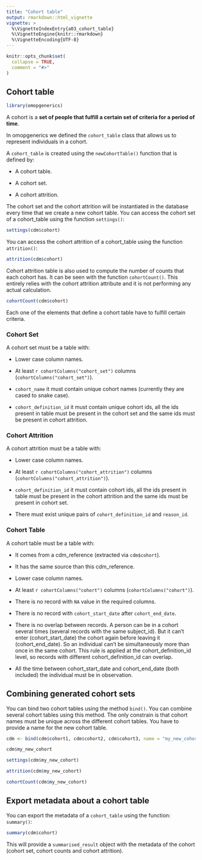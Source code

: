 ```yaml
---
title: "Cohort table"
output: rmarkdown::html_vignette
vignette: >
  %\VignetteIndexEntry{a03_cohort_table}
  %\VignetteEngine{knitr::rmarkdown}
  %\VignetteEncoding{UTF-8}
---
```


```r
knitr::opts_chunk$set(
  collapse = TRUE,
  comment = "#>"
)
```

## Cohort table

```r
library(omopgenerics)
```

A cohort is a **set of people that fulfill a certain set of criteria for a period of time**.

In omopgenerics we defined the `cohort_table` class that allows us to represent individuals in a cohort.

A `cohort_table` is created using the `newCohortTable()` function that is defined by:

- A cohort table.

- A cohort set.

- A cohort attrition.

The cohort set and the cohort attrition will be instantiated in the database every time that we create a new cohort table. You can access the cohort set of a cohort_table using the function `settings()`:
```r
settings(cdm$cohort)
```

You can access the cohort attrition of a cohort_table using the function `attrition()`:
```r
attrition(cdm$cohort)
```

Cohort attrition table is also used to compute the number of counts that each cohort has. It can be seen with the function `cohortCount()`. This entirely relies with the cohort attrition attribute and it is not performing any actual calculation.
```r
cohortCount(cdm$cohort)
```

Each one of the elements that define a cohort table have to fulfill certain criteria.

### Cohort Set

A cohort set must be a table with:

- Lower case column names.

- At least `r cohortColumns("cohort_set")` columns (`cohortColumns("cohort_set")`).

- `cohort_name` it must contain unique cohort names (currently they are cased to snake case).

- `cohort_definition_id` it must contain unique cohort ids, all the ids present in table must be present in the cohort set and the same ids must be present in cohort attrition.

### Cohort Attrition

A cohort attrition must be a table with:

- Lower case column names.

- At least `r cohortColumns("cohort_attrition")` columns (`cohortColumns("cohort_attrition")`).

- `cohort_definition_id` it must contain cohort ids, all the ids present in table must be present in the cohort attrition and the same ids must be present in cohort set.

- There must exist unique pairs of `cohort_definition_id` and `reason_id`.

### Cohort Table

A cohort table must be a table with:

- It comes from a cdm_reference (extracted via `cdm$cohort`).

- It has the same source than this cdm_reference.

- Lower case column names.

- At least `r cohortColumns("cohort")` columns (`cohortColumns("cohort")`).

- There is no record with `NA` value in the required columns.

- There is no record with `cohort_start_date` after `cohort_end_date`.

- There is no overlap between records. A person can be in a cohort several times (several records with the same subject_id). But it can't enter (cohort_start_date) the cohort again before leaving it (cohort_end_date). So an individual can't be simultaneously more than once in the same cohort. This rule is applied at the cohort_definition_id level, so records with different cohort_definition_id can overlap.

- All the time between cohort_start_date and cohort_end_date (both included) the individual must be in observation.

## Combining generated cohort sets

You can bind two cohort tables using the method `bind()`. You can combine several cohort tables using this method. The only constrain is that cohort names must be unique across the different cohort tables. You have to provide a name for the new cohort table.

```r
cdm <- bind(cdm$cohort1, cdm$cohort2, cdm$cohort3, name = "my_new_cohort")

cdm$my_new_cohort

settings(cdm$my_new_cohort)

attrition(cdm$my_new_cohort)

cohortCount(cdm$my_new_cohort)

```


## Export metadata about a cohort table

You can export the metadata of a `cohort_table` using the function: `summary()`:
```r
summary(cdm$cohort)
```

This will provide a `summarised_result` object with the metadata of the cohort (cohort set, cohort counts and cohort attrition).

